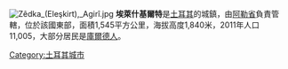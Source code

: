 [[File:Zêdka_(Eleşkirt),_Agirî.jpg|thumb]]
'''埃萊什基爾特'''是[[土耳其|土耳其]]的城鎮，由[[阿勒省|阿勒省]]負責管轄，位於該國東部，面積1,545平方公里，海拔高度1,840米，2011年人口11,005，大部分居民是[[庫爾德人|庫爾德人]]。

{{Turkey-geo-stub}}
[[Category:土耳其城市|Category:土耳其城市]]